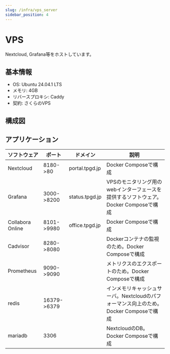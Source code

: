 ```yaml
---
slug: /infra/vps_server
sidebar_position: 4
---
```


# VPS

Nextcloud, Grafana等をホストしています。

## 基本情報

- OS: Ubuntu 24.04.1 LTS
- メモリ: 4GB
- リバースプロキシ: Caddy
- 契約: さくらのVPS

## 構成図

## アプリケーション

| ソフトウェア | ポート | ドメイン | 説明 |
|--------------|-------|----------|------|
| Nextcloud    | 8180->80 | portal.tpgd.jp | Docker Composeで構成    |
| Grafana      | 3000->8200  | status.tpgd.jp   | VPSのモニタリング用のwebインターフェースを提供するソフトウェア。Docker Composeで構成     |
| Collabora Online | 8101->9980  | office.tpgd.jp | Docker Composeで構成     |
| Cadvisor     | 8280->8080  |   | Dockerコンテナの監視のため。Docker Composeで構成     |
| Prometheus   | 9090->9090  |   | メトリクスのエクスポートのため。Docker Composeで構成     |
| redis        | 16379->6379 |   | インメモリキャッシュサーバ。Nextcloudのパフォーマンス向上のため。Docker Composeで構成     |
| mariadb      | 3306 |   | NextcloudのDB。Docker Composeで構成     |